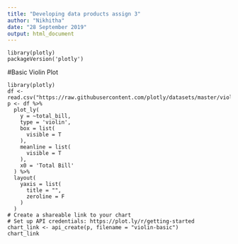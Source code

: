 ```yaml
---
title: "Developing data products assign 3"
author: "Nikhitha"
date: "28 September 2019"
output: html_document
---
```


```
library(plotly)
packageVersion('plotly')
```
#Basic Violin Plot

```
library(plotly)
df <- read.csv("https://raw.githubusercontent.com/plotly/datasets/master/violin_data.csv")
p <- df %>%
  plot_ly(
    y = ~total_bill,
    type = 'violin',
    box = list(
      visible = T
    ),
    meanline = list(
      visible = T
    ),
    x0 = 'Total Bill'
  ) %>% 
  layout(
    yaxis = list(
      title = "",
      zeroline = F
    )
  )
# Create a shareable link to your chart
# Set up API credentials: https://plot.ly/r/getting-started
chart_link <- api_create(p, filename = "violin-basic")
chart_link
```
